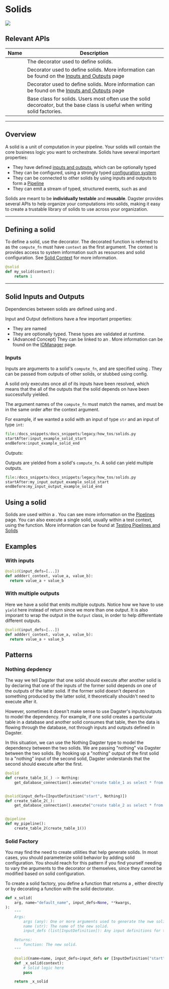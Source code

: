 # Solids

<img src="/images/solids.png" />

## Relevant APIs

| Name                                                              | Description                                                                                                                  |
| ----------------------------------------------------------------- | ---------------------------------------------------------------------------------------------------------------------------- |
| <PyObject module="dagster" object="solid" displayText="@solid" /> | The decorator used to define solids.                                                                                         |
| <PyObject module="dagster" object="InputDefinition" />            | Decorator used to define solids. More information can be found on the [Inputs and Outputs](/inputs-and-outputs) page         |
| <PyObject module="dagster" object="OutputDefinition" />           | Decorator used to define solids. More information can be found on the [Inputs and Outputs](/inputs-and-outputs) page         |
| <PyObject module="dagster" object="SolidDefinition"  />           | Base class for solids. Users most often use the solid decoroator, but the base class is useful when writing solid factories. |

---

## Overview

A solid is a unit of computation in your pipeline. Your solids will contain the core business logic you want to orchestrate. Solids have several important properties:

- They have defined [inputs and outputs](...), which can be optionally typed
- They can be configured, using a strongly typed [configuration system](...)
- They can be connected to other solids by using inputs and outputs to form a [Pipeline](...)
- They can emit a stream of typed, structured events, such as <PyObject module="dagster" object="Expectations"/> and <PyObject module="dagster" object="AssetMaterialization"/>

Solids are meant to be **individually testable** and **reusable**. Dagster provides several APIs to help organize your computations into solids, making it easy to create a trustable library of solids to use across your organization.

---

## Defining a solid

To define a solid, use the <PyObject module="dagster" object="solid" displayText="@solid" /> decorator. The decorated function is referred to as the `compute_fn` must have `context` as the first argument. The context is provides access to system information such as resources and solid configuration. See [Solid Context](#solid-context) for more information.

```python file=/overview/solids_pipelines/solid_definition.py trim=true startafter=start_solid_definition_marker_0 endbefore=end_solid_definition_marker_0
@solid
def my_solid(context):
    return 1
```

---

## Solid Inputs and Outputs

Dependencies between solids are defined using <PyObject module="dagster" object="InputDefinition" displayText="InputDefinitions" /> and <PyObject module="dagster" object="OutputDefinition" displayText="OutputDefinitions" />.

Input and Output definitions have a few important properties:

- They are named
- They are optionally typed. These types are validated at runtime.
- (Advanced Concept) They can be linked to an <PyObject module="dagster" object="IOManager"/>. More information can be found on the [IOManager](...) page.

### Inputs

Inputs are arguments to a solid's `compute_fn`, and are specified using <PyObject module="dagster" object="InputDefinition" displayText="InputDefinitions" />.
They can be passed from outputs of other solids, or stubbed using config.

A solid only executes once all of its inputs have been resolved, which
means that the all of the outputs that the solid depends on have been
successfully yielded.

The argument names of the `compute_fn` must match the <PyObject module="dagster" object="InputDefinition" displayText="InputDefinitions" /> names,
and must be in the same order after the context argument.

For example, if we wanted a solid with an input of type `str` and an input of type `int`:

```python literalinclude caption=solids.py
file:/docs_snippets/docs_snippets/legacy/how_tos/solids.py
startAfter:input_example_solid_start
endBefore:input_example_solid_end
```

_Outputs:_

Outputs are yielded from a solid's `compute_fn`. A solid can yield
multiple outputs.

```python literalinclude caption=solids.py
file:/docs_snippets/docs_snippets/legacy/how_tos/solids.py
startAfter:my_input_output_example_solid_start
endBefore:my_input_output_example_solid_end
```

## Using a solid

Solids are used within a <PyObject module="dagster" object="pipeline" displayText="@pipeline" />. You can see more information on the [Pipelines](...) page. You can also execute a single solid, usually within a test context, using the <PyObject module="dagster" object="execute_solid" /> function. More information can be found at [Testing Pipelines and Solids](...)

## Examples

### With inputs

```python
@solid(input_defs=[...])
def addder(_context, value_a, value_b):
  return value_a + value_b
```

### With multiple outputs

Here we have a solid that emits multiple outputs. Notice how we have to use `yield` here instead of return since we more than one output. It is also imporant to wrap the output in the `Output` class, in order to help differentiate different outputs.

```python
@solid(input_defs=[...])
def addder(_context, value_a, value_b):
  return value_a + value_b
```

## Patterns

### Nothing depdency

The way we tell Dagster that one solid should execute after another solid is by declaring that one of the inputs of the former solid depends on one of the outputs of the latter solid. If the former solid doesn't depend on something produced by the latter solid, it theoretically shouldn't need to execute after it.

However, sometimes it doesn't make sense to use Dagster's inputs/outputs to model the dependency. For example, if one solid creates a particular table in a database and another solid consumes that table, then the data is flowing through the database, not through inputs and outputs defined in Dagster.

In this situation, we can use the Nothing Dagster type to model the dependency between the two solids. We are passing "nothing" via Dagster between the two solids. By hooking up a "nothing" output of the first solid to a "nothing" input of the second solid, Dagster understands that the second should execute after the first.

```python
@solid
def create_table_1(_) -> Nothing:
    get_database_connection().execute("create table_1 as select * from some_source_table")


@solid(input_defs=[InputDefinition("start", Nothing)])
def create_table_2(_):
    get_database_connection().execute("create table_2 as select * from table_1")


@pipeline
def my_pipeline():
    create_table_2(create_table_1())
```

### Solid Factory

You may find the need to create utilities that help generate solids. In most cases, you should parameterize solid behavior by adding solid configuration. You should reach for this pattern if you find yourself needing to vary the arguments to the <PyObject module="dagster" object="solid" displayText="@solid" /> decorator or <PyObject module="dagster" object="SolidDefinition"/> themselves, since they cannot be modified based on solid configuration.

To create a solid factory, you define a function that returns a <PyObject module="dagster" object="SolidDefinition"/> , either directly or by decorating a function with the solid dectorator.

```python
def x_solid(
    arg, name="default_name", input_defs=None, **kwargs,
):
    """
    Args:
        args (any): One or more arguments used to generate the nwe solid
        name (str): The name of the new solid.
        input_defs (list[InputDefinition]): Any input definitions for the new solid. Default: None.

    Returns:
        function: The new solid.
    """

    @solid(name=name, input_defs=input_defs or [InputDefinition("start", Nothing)], **kwargs)
    def _x_solid(context):
        # Solid logic here
        pass

    return _x_solid
```
